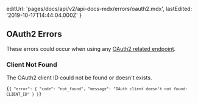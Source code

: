 
  editUrl: 'pages/docs/api/v2/api-docs-mdx/errors/oauth2.mdx',
  lastEdited: '2019-10-17T14:44:04.000Z'
}

## OAuth2 Errors

These errors could occur when using any [OAuth2 related endpoint](#endpoints/oauth2).

### Client Not Found

The OAuth2 client ID could not be found or doesn't exists.

<Code lang="json">{`{
  "error": {
    "code": "not_found",
    "message": "OAuth client doesn't not found: CLIENT_ID"
  }
}`}</Code>
